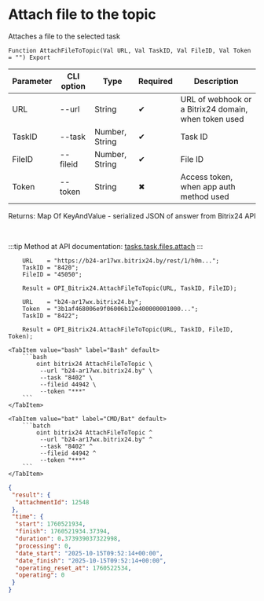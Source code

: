 ﻿---
sidebar_position: 6
description: Attach file to the topic and other functions to work with Bitrix24 in the Open Integration Package, a free open-source integration library for 1C:Enterprise 8, OneScript and CLI
keywords: [1C, 1С, 1С:Enterprise, 1С:Enterprise 8.3, API, Integration, Services, Exchange, OneScript, CLI, Bitrix24]
---


# Attach file to the topic
 Attaches a file to the selected task



`Function AttachFileToTopic(Val URL, Val TaskID, Val FileID, Val Token = "") Export`

  | Parameter | CLI option | Type | Required | Description |
  |-|-|-|-|-|
  | URL | --url | String | &#x2714; | URL of webhook or a Bitrix24 domain, when token used |
  | TaskID | --task | Number, String | &#x2714; | Task ID |
  | FileID | --fileid | Number, String | &#x2714; | File ID |
  | Token | --token | String | &#x2716; | Access token, when app auth method used |

  
  Returns:  Map Of KeyAndValue - serialized JSON of answer from Bitrix24 API

<br/>

:::tip
Method at API documentation: [tasks.task.files.attach](https://dev.1c-bitrix.ru/rest_help/tasks/task/tasks/tasks_task_files_attach.php)
:::
<br/>


```bsl title="1C:Enterprise/OneScript code example"
    URL    = "https://b24-ar17wx.bitrix24.by/rest/1/h0m...";
    TaskID = "8420";
    FileID = "45050";

    Result = OPI_Bitrix24.AttachFileToTopic(URL, TaskID, FileID);

    URL    = "b24-ar17wx.bitrix24.by";
    Token  = "3b1af468006e9f06006b12e400000001000...";
    TaskID = "8422";

    Result = OPI_Bitrix24.AttachFileToTopic(URL, TaskID, FileID, Token);
```
 

 <Tabs>
  
    <TabItem value="bash" label="Bash" default>
        ```bash
            oint bitrix24 AttachFileToTopic \
             --url "b24-ar17wx.bitrix24.by" \
             --task "8402" \
             --fileid 44942 \
             --token "***"
        ```
    </TabItem>
  
    <TabItem value="bat" label="CMD/Bat" default>
        ```batch
            oint bitrix24 AttachFileToTopic ^
             --url "b24-ar17wx.bitrix24.by" ^
             --task "8402" ^
             --fileid 44942 ^
             --token "***"
        ```
    </TabItem>
</Tabs>


```json title="Result"
{
 "result": {
  "attachmentId": 12548
 },
 "time": {
  "start": 1760521934,
  "finish": 1760521934.37394,
  "duration": 0.373939037322998,
  "processing": 0,
  "date_start": "2025-10-15T09:52:14+00:00",
  "date_finish": "2025-10-15T09:52:14+00:00",
  "operating_reset_at": 1760522534,
  "operating": 0
 }
}
```

